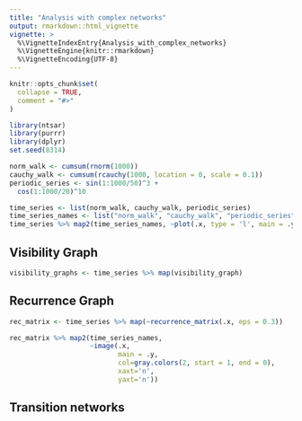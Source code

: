 ```yaml
---
title: "Analysis with complex networks"
output: rmarkdown::html_vignette
vignette: >
  %\VignetteIndexEntry{Analysis_with_complex_networks}
  %\VignetteEngine{knitr::rmarkdown}
  %\VignetteEncoding{UTF-8}
---
```


```r
knitr::opts_chunk$set(
  collapse = TRUE,
  comment = "#>"
)
```

```r
library(ntsar)
library(purrr)
library(dplyr)
set.seed(8314)
```

```r
norm_walk <- cumsum(rnorm(1000))
cauchy_walk <- cumsum(rcauchy(1000, location = 0, scale = 0.1))
periodic_series <- sin(1:1000/50)^3 +
  cos(1:1000/20)^10

time_series <- list(norm_walk, cauchy_walk, periodic_series)
time_series_names <- list("norm_walk", "cauchy_walk", "periodic_series")
time_series %>% map2(time_series_names, ~plot(.x, type = 'l', main = .y))
```
## Visibility Graph

```r
visibility_graphs <- time_series %>% map(visibility_graph)
```

## Recurrence Graph

```r
rec_matrix <- time_series %>% map(~recurrence_matrix(.x, eps = 0.3))

rec_matrix %>% map2(time_series_names,
                    ~image(.x,
                           main = .y,
                           col=gray.colors(2, start = 1, end = 0),
                           xaxt='n',
                           yaxt='n'))
```
## Transition networks

```r

```


